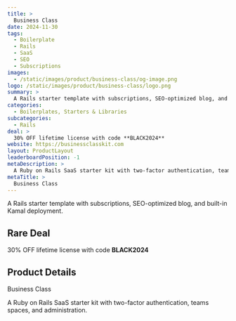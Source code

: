 ```yaml
---
title: >
  Business Class
date: 2024-11-30
tags:
  - Boilerplate
  - Rails
  - SaaS
  - SEO
  - Subscriptions
images:
  - /static/images/product/business-class/og-image.png
logo: /static/images/product/business-class/logo.png
summary: >
  A Rails starter template with subscriptions, SEO-optimized blog, and built-in Kamal deployment.
categories:
  - Boilerplates, Starters & Libraries
subcategories:
  - Rails
deal: >
  30% OFF lifetime license with code **BLACK2024**
website: https://businessclasskit.com
layout: ProductLayout
leaderboardPosition: -1
metaDescription: >
  A Ruby on Rails SaaS starter kit with two-factor authentication, teams spaces, and administration.
metaTitle: >
  Business Class
---
```

A Rails starter template with subscriptions, SEO-optimized blog, and built-in Kamal deployment.

## Rare Deal

30% OFF lifetime license with code **BLACK2024**

## Product Details

Business Class

A Ruby on Rails SaaS starter kit with two-factor authentication, teams spaces, and administration.
